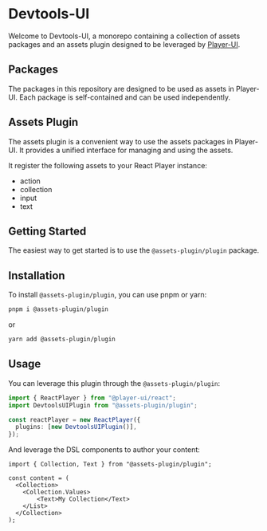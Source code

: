 
<Meta title="Welcome" />

# Devtools-UI

Welcome to Devtools-UI, a monorepo containing a collection of assets packages and an assets plugin designed to be leveraged by [Player-UI](https://player-ui.github.io/).

## Packages

The packages in this repository are designed to be used as assets in Player-UI. Each package is self-contained and can be used independently.

## Assets Plugin

The assets plugin is a convenient way to use the assets packages in Player-UI. It provides a unified interface for managing and using the assets.

It register the following assets to your React Player instance:

- action
- collection
- input
- text

## Getting Started

The easiest way to get started is to use the `@assets-plugin/plugin` package.

## Installation

To install `@assets-plugin/plugin`, you can use pnpm or yarn:

```sh
pnpm i @assets-plugin/plugin
```

or

```sh
yarn add @assets-plugin/plugin
```

## Usage

You can leverage this plugin through the `@assets-plugin/plugin`:

```ts
import { ReactPlayer } from "@player-ui/react";
import DevtoolsUIPlugin from "@assets-plugin/plugin";

const reactPlayer = new ReactPlayer({
  plugins: [new DevtoolsUIPlugin()],
});
```

And leverage the DSL components to author your content:

```tsx
import { Collection, Text } from "@assets-plugin/plugin";

const content = (
  <Collection>
    <Collection.Values>
        <Text>My Collection</Text>
    </List>
  </Collection>
);
```
